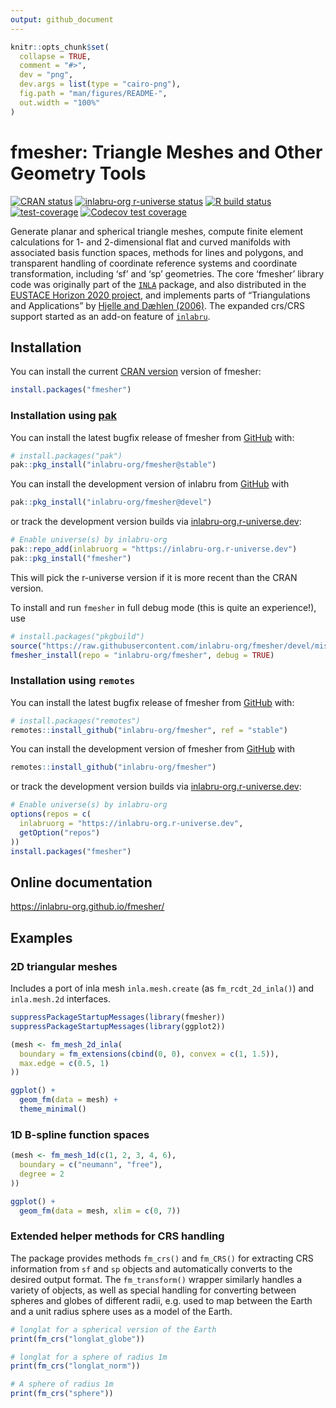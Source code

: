 ```yaml
---
output: github_document
---
```


<!-- README.md is generated from README.Rmd. Please edit that file -->

```r
knitr::opts_chunk$set(
  collapse = TRUE,
  comment = "#>",
  dev = "png",
  dev.args = list(type = "cairo-png"),
  fig.path = "man/figures/README-",
  out.width = "100%"
)
```

# fmesher: Triangle Meshes and Other Geometry Tools

<!-- badges: start -->
[![CRAN status](http://www.r-pkg.org/badges/version-last-release/fmesher)](https://cran.r-project.org/package=fmesher)
[![inlabru-org r-universe status](https://inlabru-org.r-universe.dev/badges/fmesher)](https://inlabru-org.r-universe.dev)
[![R build status](https://github.com/inlabru-org/fmesher/workflows/R-CMD-check/badge.svg)](https://github.com/inlabru-org/fmesher/actions)
[![test-coverage](https://github.com/inlabru-org/fmesher/workflows/test-coverage/badge.svg)](https://github.com/inlabru-org/fmesher/actions)
[![Codecov test coverage](https://codecov.io/gh/inlabru-org/fmesher/branch/devel/graph/badge.svg)](https://app.codecov.io/gh/inlabru-org/fmesher?branch=devel)
<!-- badges: end -->

Generate planar and spherical triangle meshes,
compute finite element calculations for 1- and 2-dimensional flat and curved
manifolds with associated basis function spaces, methods for lines and
polygons, and transparent handling of coordinate reference systems and
coordinate transformation, including 'sf' and 'sp' geometries.
The core 'fmesher' library code was originally part of the
[`INLA`](https://www.r-inla.org) package, and also distributed in the
[EUSTACE Horizon 2020 project](https://github.com/eustace-data/eustace-ambitious),
and implements parts of "Triangulations and Applications" by
[Hjelle and Dæhlen (2006)](https://doi.org/10.1007/3-540-33261-8).
The expanded crs/CRS support started as an add-on feature of
[`inlabru`](https://inlabru-org.github.io/inlabru/).
    
## Installation

You can install the current [CRAN version](https://cran.r-project.org/package=fmesher) version of fmesher:
```r
install.packages("fmesher")
```

### Installation using [pak](https://pak.r-lib.org/)

You can install the latest bugfix release of fmesher from [GitHub](https://github.com/inlabru-org/fmesher) with:
```r
# install.packages("pak")
pak::pkg_install("inlabru-org/fmesher@stable")
```

You can install the development version of inlabru from [GitHub](https://github.com/inlabru-org/fmesher) with
```r
pak::pkg_install("inlabru-org/fmesher@devel")
```
or track the development version builds via [inlabru-org.r-universe.dev](https://inlabru-org.r-universe.dev/builds):
```r
# Enable universe(s) by inlabru-org
pak::repo_add(inlabruorg = "https://inlabru-org.r-universe.dev")
pak::pkg_install("fmesher")
```
This will pick the r-universe version if it is more recent than the CRAN version.

To install and run `fmesher` in full debug mode (this is quite an experience!),
use
``` r
# install.packages("pkgbuild")
source("https://raw.githubusercontent.com/inlabru-org/fmesher/devel/misc/build.R")
fmesher_install(repo = "inlabru-org/fmesher", debug = TRUE)
```

### Installation using `remotes`

You can install the latest bugfix release of fmesher from [GitHub](https://github.com/inlabru-org/fmesher) with:
```r
# install.packages("remotes")
remotes::install_github("inlabru-org/fmesher", ref = "stable")
```

You can install the development version of fmesher from [GitHub](https://github.com/inlabru-org/fmesher) with
```r
remotes::install_github("inlabru-org/fmesher")
```
or track the development version builds via [inlabru-org.r-universe.dev](https://inlabru-org.r-universe.dev/builds):
```r
# Enable universe(s) by inlabru-org
options(repos = c(
  inlabruorg = "https://inlabru-org.r-universe.dev",
  getOption("repos")
))
install.packages("fmesher")
```

## Online documentation

[https://inlabru-org.github.io/fmesher/](https://inlabru-org.github.io/fmesher/)

## Examples

### 2D triangular meshes

Includes a port of inla mesh `inla.mesh.create` (as `fm_rcdt_2d_inla()`) and
`inla.mesh.2d` interfaces.
```r
suppressPackageStartupMessages(library(fmesher))
suppressPackageStartupMessages(library(ggplot2))

(mesh <- fm_mesh_2d_inla(
  boundary = fm_extensions(cbind(0, 0), convex = c(1, 1.5)),
  max.edge = c(0.5, 1)
))
```
```r
ggplot() +
  geom_fm(data = mesh) +
  theme_minimal()
```

### 1D B-spline function spaces

```r
(mesh <- fm_mesh_1d(c(1, 2, 3, 4, 6),
  boundary = c("neumann", "free"),
  degree = 2
))
```
```r
ggplot() +
  geom_fm(data = mesh, xlim = c(0, 7))
```

### Extended helper methods for CRS handling

The package provides methods `fm_crs()` and `fm_CRS()` for extracting CRS
information from `sf` and `sp` objects and automatically converts to the
desired output format. The `fm_transform()` wrapper similarly handles a variety
of objects, as well as special handling for converting between spheres and globes
of different radii, e.g. used to map between the Earth and a unit radius sphere
uses as a model of the Earth.

```r
# longlat for a spherical version of the Earth
print(fm_crs("longlat_globe"))

# longlat for a sphere of radius 1m
print(fm_crs("longlat_norm"))

# A sphere of radius 1m
print(fm_crs("sphere"))
```
